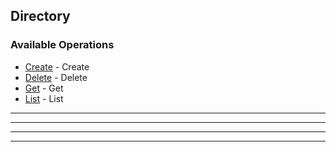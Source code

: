
## Directory

### Available Operations

* [Create](/resources/directory/create) - Create
* [Delete](/resources/directory/delete) - Delete
* [Get](/resources/directory/get) - Get
* [List](/resources/directory/list) - List

---
<Create />

---
<Delete />

---
<Get />

---
<List />
